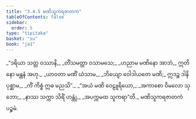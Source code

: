 ```yaml
---
title: "3.4.5 မဏိသူကရဇာတက"
tableOfContents: false
sidebar:
  order: 5
type: "tipitaka"
basket: "su"
book: "ja1"
---
```



<DynamicBreadcrumb />

<Division number="103" book="ja1" e="ch" v="22" p="85">

<Paragraph number="812" type="verses" book="ja1">
_“ဒရိယာ သတ္တ ဝဿာနိ,_  
_တိံသမတ္တာ ဝသာမသေ;_  
_ဟညာမ မဏိနော အာဘံ,_  
ဣတိ နော မန္တနံ အဟု._  

</Paragraph>

</Division>
<Division number="104" book="ja1" e="ch" v="22" p="85">

<Paragraph number="813" type="verses" book="ja1">
_ယာဝတာ မဏိံ ဃံသာမ,_  
_ဘိယျော ဝေါဒါယတေ မဏိ;_  
ဣဒဉ္စ ဒါနိ ပုစ္ဆာမ,_  
_ကိံ ကိစ္စံ ဣဓ မညသိ”._  

</Paragraph>

</Division>
<Division number="105" book="ja1" e="ch" v="22" p="85">

<Paragraph number="814" type="verses" book="ja1">
_“အယံ မဏိ ဝေဠူရိယော,_  
_အကာစော ဝိမလော သုဘော;_  
_နာဿ သက္ကာ သိရိံ ဟန္တုံ,_  
_အပက္ကမထ သူကရာ”တိ._  


</Paragraph>
</Division>

<Paragraph number="815" type="center" book="ja1">
မဏိသူကရဇာတကံ ပဉ္စမံ.
</Paragraph>